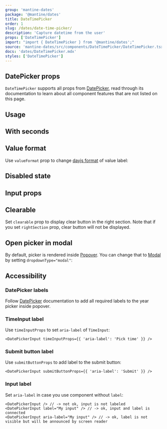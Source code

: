 ```yaml
---
group: 'mantine-dates'
package: '@mantine/dates'
title: DateTimePicker
order: 1
slug: /dates/date-time-picker/
description: 'Capture datetime from the user'
props: ['DateTimePicker']
import: "import { DateTimePicker } from '@mantine/dates';"
source: 'mantine-dates/src/components/DateTimePicker/DateTimePicker.tsx'
docs: 'dates/DateTimePicker.mdx'
styles: ['DateTimePicker']
---
```



## DatePicker props

`DateTimePicker` supports all props from [DatePicker](https://mantine.dev/dates/date-picker/),
read through its documentation to learn about all component features that are not listed on this page.

## Usage

<Demo data={DateTimePickerDemos.usage} />

## With seconds

<Demo data={DateTimePickerDemos.withSeconds} />

## Value format

Use `valueFormat` prop to change [dayjs format](https://day.js.org/docs/en/display/format) of value label:

<Demo data={DateTimePickerDemos.format} />

## Disabled state

<Demo data={DateTimePickerDemos.disabled} />

## Input props

<Demo data={DateTimePickerDemos.configurator} />

## Clearable

Set `clearable` prop to display clear button in the right section. Note that if you set `rightSection`
prop, clear button will not be displayed.

<Demo data={DateTimePickerDemos.clearable} />

## Open picker in modal

By default, picker is rendered inside [Popover](/core/popover/).
You can change that to [Modal](/core/modal/) by setting `dropdownType="modal"`:

<Demo data={DateTimePickerDemos.modal} />

## Accessibility

### DatePicker labels

Follow [DatePicker](/dates/date-picker/#accessibility) documentation
to add all required labels to the year picker inside popover.

### TimeInput label

Use `timeInputProps` to set `aria-label` of `TimeInput`:

```tsx
<DatePickerInput timeInputProps={{ 'aria-label': 'Pick time' }} />
```

### Submit button label

Use `submitButtonProps` to add label to the submit button:

```tsx
<DatePickerInput submitButtonProps={{ 'aria-label': 'Submit' }} />
```

### Input label

Set `aria-label` in case you use component without `label`:

```tsx
<DatePickerInput /> // -> not ok, input is not labeled
<DatePickerInput label="My input" /> // -> ok, input and label is connected
<DatePickerInput aria-label="My input" /> // -> ok, label is not visible but will be announced by screen reader
```

